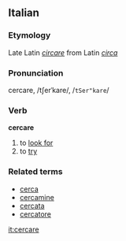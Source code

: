 ==Italian==
===Etymology===
Late Latin ''[[circare]]'' from Latin ''[[circa]]''
===Pronunciation===
cercare, /tʃerˈkare/, /<tt>tSer"kare</tt>/
===Verb===
'''cercare'''

# to [[look for]]
# to [[try]]

===Related terms===
*[[cerca]]
*[[cercamine]]
*[[cercata]]
*[[cercatore]]

[[it:cercare]]